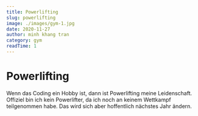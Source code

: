 ```yaml
---
title: Powerlifting
slug: powerlifting
image: ./images/gym-1.jpg
date: 2020-11-27
author: minh khang tran
category: gym
readTime: 1
---
```



<h1 className="post-title">Powerlifting</h1>

<div>
    
<p>


Wenn das Coding ein Hobby ist, dann ist Powerlifting meine Leidenschaft. Offiziel bin ich kein Powerlifter, da ich noch an keinem Wettkampf teilgenommen habe. Das wird sich aber hoffentlich nächstes Jahr ändern.

</p>


</div>

